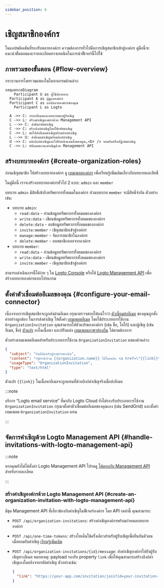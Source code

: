 ```yaml
---
sidebar_position: 6
---
```


# เชิญสมาชิกองค์กร

ในแอปพลิเคชันที่รองรับหลายองค์กร ความต้องการทั่วไปคือการเชิญสมาชิกเข้าสู่องค์กร คู่มือนี้จะแนะนำขั้นตอนและรายละเอียดทางเทคนิคในการนำฟีเจอร์นี้ไปใช้

## ภาพรวมของขั้นตอน \{#flow-overview}

กระบวนการโดยรวมแสดงในไดอะแกรมด้านล่าง:

```mermaid
sequenceDiagram
	Participant U as ผู้ใช้ปลายทาง
  Participant A as ผู้ดูแลองค์กร
  Participant C as แอปหลายองค์กรของคุณ
	Participant L as Logto

  A ->> C: กรอกอีเมลและบทบาทของผู้รับเชิญ
  C ->> L: สร้างคำเชิญองค์กรด้วย Management API
  L -->> C: ส่งคืนรหัสคำเชิญ
  C ->> C: สร้างลิงก์คำเชิญโดยใช้รหัสคำเชิญ
  C ->> L: ขอให้ส่งอีเมลคำเชิญพร้อมลิงก์คำเชิญ
  L -->> U: ส่งอีเมลคำเชิญพร้อมลิงก์คำเชิญ
  U ->> C: คลิกลิงก์คำเชิญและไปยังหน้าแลนดิ้งของคุณ,<br /> ยอมรับหรือปฏิเสธคำเชิญ
  C ->> L: อัปเดตสถานะคำเชิญด้วย Management API
```

## สร้างบทบาทองค์กร \{#create-organization-roles}

ก่อนเชิญสมาชิก ให้สร้างบทบาทองค์กร ดู [เทมเพลตองค์กร](/authorization/organization-template) เพื่อเรียนรู้เพิ่มเติมเกี่ยวกับบทบาทและสิทธิ์

ในคู่มือนี้ เราจะสร้างบทบาทองค์กรทั่วไป 2 แบบ: `admin` และ `member`

บทบาท `admin` มีสิทธิ์เข้าถึงทรัพยากรทั้งหมดในองค์กร ส่วนบทบาท `member` จะมีสิทธิ์จำกัด ตัวอย่างเช่น:

- บทบาท `admin`:
  - `read:data` - อ่านข้อมูลทรัพยากรทั้งหมดขององค์กร
  - `write:data` - เขียนข้อมูลทรัพยากรทั้งหมดขององค์กร
  - `delete:data` - ลบข้อมูลทรัพยากรทั้งหมดขององค์กร
  - `invite:member` - เชิญสมาชิกเข้าสู่องค์กร
  - `manage:member` - จัดการสมาชิกในองค์กร
  - `delete:member` - ลบสมาชิกออกจากองค์กร
- บทบาท `member`:
  - `read:data` - อ่านข้อมูลทรัพยากรทั้งหมดขององค์กร
  - `write:data` - เขียนข้อมูลทรัพยากรทั้งหมดขององค์กร
  - `invite:member` - เชิญสมาชิกเข้าสู่องค์กร

สามารถดำเนินการนี้ได้ง่าย ๆ ใน [Logto Console](https://cloud.logto.io/) หรือใช้ [Logto Management API](https://openapi.logto.io/operation/operation-createorganizationrole) เพื่อสร้างบทบาทองค์กรแบบโปรแกรม

## ตั้งค่าตัวเชื่อมต่ออีเมลของคุณ \{#configure-your-email-connector}

เนื่องจากการเชิญสมาชิกจะถูกส่งผ่านอีเมล กรุณาตรวจสอบให้แน่ใจว่า [ตัวเชื่อมต่ออีเมล](/connectors/email-connectors) ของคุณถูกตั้งค่าอย่างถูกต้อง ในการส่งคำเชิญ ให้ตั้งค่า [เทมเพลตอีเมล](/connectors/email-connectors/email-templates#email-template-types) โดยใช้ประเภทการใช้งาน `OrganizationInvitation` คุณสามารถใส่ตัวแปรขององค์กร (เช่น ชื่อ, โลโก้) และผู้เชิญ (เช่น อีเมล, ชื่อ) [ตัวแปร](/connectors/email-connectors/email-templates#email-template-variables) ลงในเนื้อหา และปรับแต่ง [เทมเพลตภาษาท้องถิ่น](/connectors/email-connectors/email-templates#email-template-localization) ได้ตามต้องการ

ตัวอย่างเทมเพลตอีเมลสำหรับประเภทการใช้งาน `OrganizationInvitation` แสดงด้านล่าง:

```json
{
  "subject": "ยินดีต้อนรับสู่องค์กรของฉัน",
  "content": "<p>เข้าร่วม {{organization.name}} ได้โดยคลิก <a href=\"{{link}}\" target=\"_blank\">ลิงก์นี้</a>.</p>",
  "usageType": "OrganizationInvitation",
  "type": "text/html"
}
```

ตัวแปร `{{link}}` ในเนื้อหาอีเมลจะถูกแทนที่ด้วยลิงก์คำเชิญจริงเมื่อส่งอีเมล

:::note

บริการ “Logto email service” ที่มากับ Logto Cloud ยังไม่รองรับประเภทการใช้งาน `OrganizationInvitation` กรุณาตั้งค่าตัวเชื่อมต่ออีเมลของคุณเอง (เช่น SendGrid) และตั้งค่าเทมเพลต `OrganizationInvitation` แทน

:::

## จัดการคำเชิญด้วย Logto Management API \{#handle-invitations-with-logto-management-api}

:::note

หากคุณยังไม่ได้ตั้งค่า Logto Management API โปรดดู [โต้ตอบกับ Management API](/integrate-logto/interact-with-management-api) สำหรับรายละเอียด

:::

### สร้างคำเชิญองค์กรด้วย Logto Management API \{#create-an-organization-invitation-with-logto-management-api}

มีชุด Management API ที่เกี่ยวข้องกับคำเชิญในฟีเจอร์องค์กร โดย API เหล่านี้ คุณสามารถ:

- `POST /api/organization-invitations`: สร้างคำเชิญองค์กรพร้อมกำหนดบทบาทองค์กร
- `POST /api/one-time-tokens`: สร้างโทเค็นใช้ครั้งเดียวสำหรับผู้รับเชิญเพื่อยืนยันตัวตนเมื่อยอมรับคำเชิญ [เรียนรู้เพิ่มเติม](/end-user-flows/one-time-token)
- `POST /api/organization-invitations/{id}/message`: ส่งคำเชิญองค์กรไปยังผู้รับเชิญทางอีเมล
  หมายเหตุ: payload รองรับ property `link` เพื่อให้คุณสามารถสร้างลิงก์คำเชิญเองโดยอิงจากรหัสคำเชิญ ตัวอย่างเช่น:

  ```json
  {
    "link": "https://your-app.com/invitation/join?id=your-invitation-id&token=your-one-time-token&email=invitee-email"
  }
  ```
